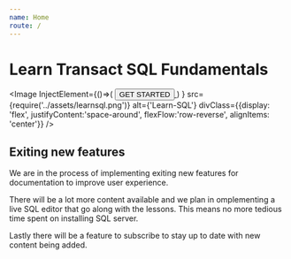 ```yaml
---
name: Home
route: /
---
```



# Learn Transact SQL Fundamentals

<style jsx="true">{`
		.img-div {
			display: flex;
			justify-content: space-around;
			align-items: center;
		}

		[alt="Learn-SQL"] {
			position: relative;
			width: 40%;
		}

		.myButton {
			-moz-box-shadow: inset 0px 34px 0px -15px #b54b3a;
			-webkit-box-shadow: inset 0px 34px 0px -15px #b54b3a;
			box-shadow: inset 0px 34px 0px -15px #b54b3a;
			background-color: #a73f2d;
			cursor: pointer;
			color: #ffffff;
			font-size: 15px;
			padding: 9px 23px;
			text-decoration: none;
			text-shadow: 0px -1px 0px #7a2a1d;
			border: 0px Solid transparent;
			border-radius: 5px;
		}
		.myButton:hover {
			background-color: #b34332;
		}
		.myButton:active {
			position: relative;
			top: 1px;
		}

	`}</style>

<SubTitle/>


<Image 
InjectElement={()=>(
	<a href="/introduction">
    	<button className="myButton">GET STARTED</button>
	</a>
	)
}
src={require('../assets/learnsql.png')} 
alt={'Learn-SQL'} 
divClass={{display: 'flex', justifyContent:'space-around', flexFlow:'row-reverse', alignItems: 'center'}}
/>

## Exiting new features

We are in the process of implementing exiting new features for documentation to improve user experience.

There will be a lot more content available and we plan in omplementing a live SQL editor that go along with the lessons. This means no more tedious time spent on installing SQL server.

Lastly there will be a feature to subscribe to stay up to date with new content being added.




